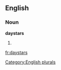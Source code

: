 
==English==

===Noun===
'''daystars'''

# {{plural of|[[daystar]]}}

[[Category:English plurals]]

[[fr:daystars]]